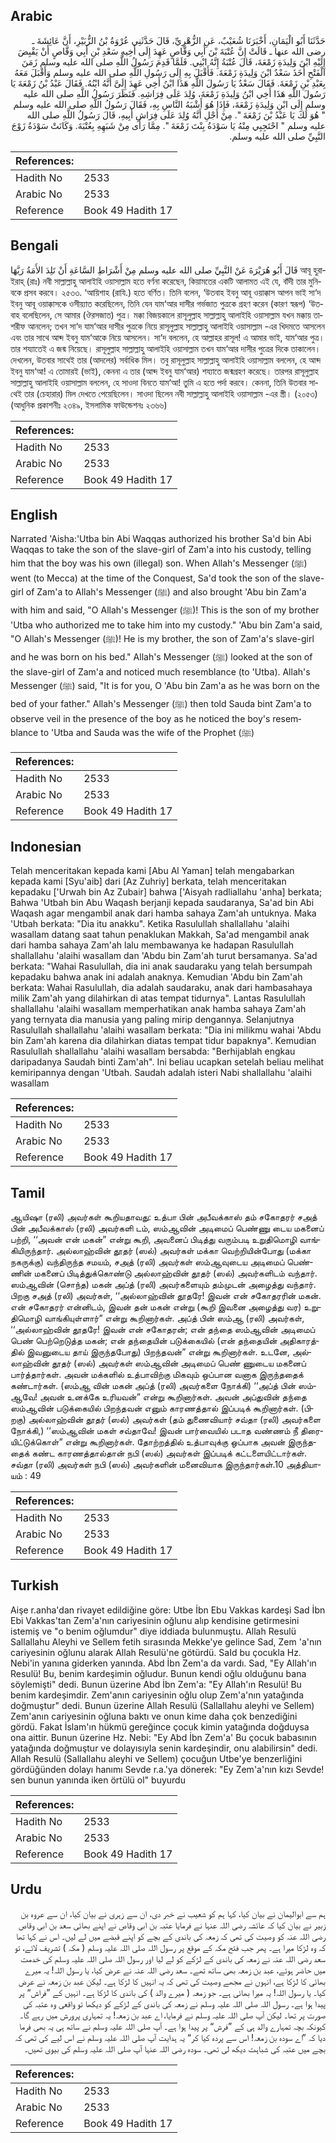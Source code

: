 ## Arabic


<div dir="rtl" lang="ar" style={{fontSize:'larger',backgroundColor:'#f8f9fa',padding:20}}>
حَدَّثَنَا أَبُو الْيَمَانِ، أَخْبَرَنَا شُعَيْبٌ، عَنِ الزُّهْرِيِّ، قَالَ حَدَّثَنِي عُرْوَةُ بْنُ الزُّبَيْرِ، أَنَّ عَائِشَةَ ـ رضى الله عنها ـ قَالَتْ إِنَّ عُتْبَةَ بْنَ أَبِي وَقَّاصٍ عَهِدَ إِلَى أَخِيهِ سَعْدِ بْنِ أَبِي وَقَّاصٍ أَنْ يَقْبِضَ إِلَيْهِ ابْنَ وَلِيدَةِ زَمْعَةَ، قَالَ عُتْبَةُ إِنَّهُ ابْنِي‏.‏ فَلَمَّا قَدِمَ رَسُولُ اللَّهِ صلى الله عليه وسلم زَمَنَ الْفَتْحِ أَخَذَ سَعْدٌ ابْنَ وَلِيدَةِ زَمْعَةَ‏.‏ فَأَقْبَلَ بِهِ إِلَى رَسُولِ اللَّهِ صلى الله عليه وسلم وَأَقْبَلَ مَعَهُ بِعَبْدِ بْنِ زَمْعَةَ‏.‏ فَقَالَ سَعْدٌ يَا رَسُولَ اللَّهِ هَذَا ابْنُ أَخِي عَهِدَ إِلَىَّ أَنَّهُ ابْنُهُ‏.‏ فَقَالَ عَبْدُ بْنُ زَمْعَةَ يَا رَسُولَ اللَّهِ هَذَا أَخِي ابْنُ وَلِيدَةِ زَمْعَةَ، وُلِدَ عَلَى فِرَاشِهِ‏.‏ فَنَظَرَ رَسُولُ اللَّهِ صلى الله عليه وسلم إِلَى ابْنِ وَلِيدَةِ زَمْعَةَ، فَإِذَا هُوَ أَشْبَهُ النَّاسِ بِهِ، فَقَالَ رَسُولُ اللَّهِ صلى الله عليه وسلم ‏"‏ هُوَ لَكَ يَا عَبْدُ بْنَ زَمْعَةَ ‏"‏‏.‏ مِنْ أَجْلِ أَنَّهُ وُلِدَ عَلَى فِرَاشِ أَبِيهِ، قَالَ رَسُولُ اللَّهِ صلى الله عليه وسلم ‏"‏ احْتَجِبِي مِنْهُ يَا سَوْدَةُ بِنْتَ زَمْعَةَ ‏"‏‏.‏ مِمَّا رَأَى مِنْ شَبَهِهِ بِعُتْبَةَ‏.‏ وَكَانَتْ سَوْدَةُ زَوْجَ النَّبِيِّ صلى الله عليه وسلم‏.‏
</div>
<div style={{backgroundColor:'#f8f9fa',padding:20, marginBottom: 10}}><table> <thead> <tr> <th>References:</th> <th></th> </tr> </thead> <tbody><tr><td>Hadith No</td><td>2533</td></tr><tr><td>Arabic No</td><td>2533</td></tr><tr><td>Reference</td><td>Book 49 Hadith 17</td></tr></tbody></table></div>

## Bengali


<div dir="ltr" lang="bn" style={{fontSize:'larger',backgroundColor:'#f8f9fa',padding:20}}>
قَالَ أَبُو هُرَيْرَةَ عَنْ النَّبِيِّ صلى الله عليه وسلم مِنْ أَشْرَاطِ السَّاعَةِ أَنْ تَلِدَ الأَمَةُ رَبَّهَا আবূ হুরাইরাহ্ (রাঃ) নবী সাল্লাল্লাহু আলাইহি ওয়াসাল্লাম হতে বর্ণনা করেছেন, কিয়ামতের একটি আলামত এই যে, বাঁদী তার মুনিবকে প্রসব করবে। ২৫৩৩. ‘আয়িশাহ (রাযি.) হতে বর্ণিত। তিনি বলেন, ‘উতবাহ ইবনু আবূ ওয়াক্কাস আপন ভাই সা‘দ ইবনু আবূ ওয়াক্কাসকে ওসীয়্যাত করেছিলেন, তিনি যেন যাম‘আর দাসীর গর্ভজাত পুত্রকে গ্রহণ করেন (কারণ স্বরূপ) ‘উতবাহ বলেছিলেন, সে আমার (ঔরসজাত) পুত্র। মক্কা বিজয়কালে রাসূলুল্লাহ সাল্লাল্লাহু আলাইহি ওয়াসাল্লাম যখন মক্কায় তাশরীফ আনলেন; তখন সা‘দ যাম‘আর দাসীর পুত্রকে নিয়ে রাসূলুল্লাহ সাল্লাল্লাহু আলাইহি ওয়াসাল্লাম -এর খিদমতে আসলেন এবং তার সাথে আব্দ ইবনু যাম‘আকে নিয়ে আসলেন। সা‘দ বললেন, হে আল্লাহর রাসূল! এ আমার ভাই, যাম‘আর পুত্র। তার শয্যাতেই এ জন্ম নিয়েছে। রাসূলুল্লাহ সাল্লাল্লাহু আলাইহি ওয়াসাল্লাম তখন যাম‘আর দাসীর পুত্রের দিকে তাকালেন। দেখলেন, উতবার সাথেই তার (আদলের) সর্বাধিক মিল। তবু রাসূলুল্লাহ সাল্লাল্লাহু আলাইহি ওয়াসাল্লাম বললেন, হে আব্দ ইবনু যাম‘আ! এ তোমারই (ভাই), কেননা এ তার (আব্দ ইবনু যাম‘আর) শয্যাতে জন্মগ্রহণ করেছে। তারপর রাসূলুল্লাহ সাল্লাল্লাহু আলাইহি ওয়াসাল্লাম বললেন, হে সাওদা বিনতে যাম‘আ! তুমি এ হতে পর্দা করবে। কেননা, তিনি উতবার সাথেই তার (চেহারার) মিল দেখতে পেয়েছিলেন। সাওদা ছিলেন নবী সাল্লাল্লাহু আলাইহি ওয়াসাল্লাম -এর স্ত্রী। (২০৫৩) (আধুনিক প্রকাশনীঃ ২৩৪৯, ইসলামিক ফাউন্ডেশনঃ ২৩৬৬)
</div>
<div style={{backgroundColor:'#f8f9fa',padding:20, marginBottom: 10}}><table> <thead> <tr> <th>References:</th> <th></th> </tr> </thead> <tbody><tr><td>Hadith No</td><td>2533</td></tr><tr><td>Arabic No</td><td>2533</td></tr><tr><td>Reference</td><td>Book 49 Hadith 17</td></tr></tbody></table></div>

## English


<div dir="ltr" lang="en" style={{fontSize:'larger',backgroundColor:'#f8f9fa',padding:20}}>
Narrated 'Aisha:'Utba bin Abi Waqqas authorized his brother Sa'd bin Abi Waqqas to take the son of the slave-girl of Zam'a into his custody, telling him that the boy was his own (illegal) son. When Allah's Messenger (ﷺ) went (to Mecca) at the time of the Conquest, Sa'd took the son of the slave-girl of Zam'a to Allah's Messenger (ﷺ) and also brought 'Abu bin Zam'a with him and said, "O Allah's Messenger (ﷺ)! This is the son of my brother 'Utba who authorized me to take him into my custody." 'Abu bin Zam'a said, "O Allah's Messenger (ﷺ)! He is my brother, the son of Zam'a's slave-girl and he was born on his bed." Allah's Messenger (ﷺ) looked at the son of the slave-girl of Zam'a and noticed much resemblance (to 'Utba). Allah's Messenger (ﷺ) said, "It is for you, O 'Abu bin Zam'a as he was born on the bed of your father." Allah's Messenger (ﷺ) then told Sauda bint Zam'a to observe veil in the presence of the boy as he noticed the boy's resemblance to 'Utba and Sauda was the wife of the Prophet (ﷺ)
</div>
<div style={{backgroundColor:'#f8f9fa',padding:20, marginBottom: 10}}><table> <thead> <tr> <th>References:</th> <th></th> </tr> </thead> <tbody><tr><td>Hadith No</td><td>2533</td></tr><tr><td>Arabic No</td><td>2533</td></tr><tr><td>Reference</td><td>Book 49 Hadith 17</td></tr></tbody></table></div>

## Indonesian


<div dir="ltr" lang="id" style={{fontSize:'larger',backgroundColor:'#f8f9fa',padding:20}}>
Telah menceritakan kepada kami [Abu Al Yaman] telah mengabarkan kepada kami [Syu'aib] dari [Az Zuhriy] berkata, telah menceritakan kepadaku ['Urwah bin Az Zubair] bahwa ['Aisyah radliallahu 'anha] berkata; Bahwa 'Utbah bin Abu Waqash berjanji kepada saudaranya, Sa'ad bin Abi Waqash agar mengambil anak dari hamba sahaya Zam'ah untuknya. Maka 'Utbah berkata: "Dia itu anakku". Ketika Rasulullah shallallahu 'alaihi wasallam datang saat tahun penaklukan Makkah, Sa'ad mengambil anak dari hamba sahaya Zam'ah lalu membawanya ke hadapan Rasulullah shallallahu 'alaihi wasallam dan 'Abdu bin Zam'ah turut bersamanya. Sa'ad berkata: "Wahai Rasulullah, dia ini anak saudaraku yang telah bersumpah kepadaku bahwa anak ini adalah anaknya. Kemudian 'Abdu bin Zam'ah berkata: Wahai Rasulullah, dia adalah saudaraku, anak dari hambasahaya milik Zam'ah yang dilahirkan di atas tempat tidurnya". Lantas Rasulullah shallallahu 'alaihi wasallam memperhatikan anak hamba sahaya Zam'ah yang ternyata dia manusia yang paling mirip dengannya. Selanjutnya Rasulullah shallallahu 'alaihi wasallam berkata: "Dia ini milikmu wahai 'Abdu bin Zam'ah karena dia dilahirkan diatas tempat tidur bapaknya". Kemudian Rasulullah shallallahu 'alaihi wasallam bersabda: "Berhijablah engkau daripadanya Saudah binti Zam'ah". Ini beliau ucapkan setelah beliau melihat kemiripannya dengan 'Utbah. Saudah adalah isteri Nabi shallallahu 'alaihi wasallam
</div>
<div style={{backgroundColor:'#f8f9fa',padding:20, marginBottom: 10}}><table> <thead> <tr> <th>References:</th> <th></th> </tr> </thead> <tbody><tr><td>Hadith No</td><td>2533</td></tr><tr><td>Arabic No</td><td>2533</td></tr><tr><td>Reference</td><td>Book 49 Hadith 17</td></tr></tbody></table></div>

## Tamil


<div dir="ltr" lang="ta" style={{fontSize:'larger',backgroundColor:'#f8f9fa',padding:20}}>
ஆயிஷா (ரலி) அவர்கள் கூறியதாவது: உத்பா பின் அபீவக்காஸ் தம் சகோதரர் சஅத் பின் அபீவக்காஸ் (ரலி) அவர்களி டம், ஸம்ஆவின் அடிமைப் பெண்ணு டைய மகனைப் பற்றி, ‘‘அவன் என் மகன்” என்று கூறி, அவனைப் பிடித்து வரும்படி உறுதிமொழி வாங்கியிருந்தார். அல்லாஹ்வின் தூதர் (ஸல்) அவர்கள் மக்கா வெற்றியின்போது (மக்கா நகருக்கு) வந்திருந்த சமயம், சஅத் (ரலி) அவர்கள் ஸம்ஆவுடைய அடிமைப் பெண்ணின் மகனைப் பிடித்துக்கொண்டு அல்லாஹ்வின் தூதர் (ஸல்) அவர்களிடம் வந்தார். ஸம்ஆவின் (சொந்த) மகன் அப்த் (ரலி) அவர்களையும் தம்முடன் அழைத்து வந்தார். பிறகு சஅத் (ரலி) அவர்கள், ‘‘அல்லாஹ்வின் தூதரே! இவன் என் சகோதரரின் மகன். என் சகோதரர் என்னிடம், இவன் தன் மகன் என்று (கூறி இவனை அழைத்து வர) உறுதிமொழி வாங்கியுள்ளார்” என்று கூறினார்கள். அப்த் பின் ஸம்ஆ (ரலி) அவர்கள், ‘‘அல்லாஹ்வின் தூதரே! இவன் என் சகோதரன்; என் தந்தை ஸம்ஆவின் அடிமைப் பெண் பெற்றெடுத்த மகன்; என் தந்தையின் படுக்கையில் (என் தந்தையின் அதிகாரத்தில் இவனுடைய தாய் இருந்தபோது) பிறந்தவன்” என்று கூறினார்கள். உடனே, அல்லாஹ்வின் தூதர் (ஸல்) அவர்கள் ஸம்ஆவின் அடிமைப் பெண் ணுடைய மகனைப் பார்த்தார்கள். அவன் மக்களில் உத்பாவிற்கு மிகவும் ஒப்பான வனாக இருந்ததைக் கண்டார்கள். (ஸம்ஆ வின் மகன் அப்த் (ரலி) அவர்களை நோக்கி) ‘‘அப்த் பின் ஸம்ஆவே! அவன் உனக்கே உரியவன்” என்று கூறினார்கள். அவன் அப்துவின் தந்தை ஸம்ஆவின் படுக்கையில் பிறந்தவன் எனும் காரணத்தால் இப்படிக் கூறினார்கள். (பிறகு) அல்லாஹ்வின் தூதர் (ஸல்) அவர்கள் (தம் துணைவியார் சவ்தா (ரலி) அவர்களை நோக்கி,) ‘‘ஸம்ஆவின் மகள் சவ்தாவே! இவன் பார்வையில் படாத வண்ணம் நீ திரையிட்டுக்கொள்” என்று கூறினார்கள். தோற்றத்தில் உத்பாவுக்கு ஒப்பாக அவன் இருந்ததைக் கண்ட காரணத்தால்தான் நபி (ஸல்) அவர்கள் இப்படிக் கட்டளையிட்டார்கள். சவ்தா (ரலி) அவர்கள் நபி (ஸல்) அவர்களின் மனைவியாக இருந்தார்கள்.10 அத்தியாயம் : 49
</div>
<div style={{backgroundColor:'#f8f9fa',padding:20, marginBottom: 10}}><table> <thead> <tr> <th>References:</th> <th></th> </tr> </thead> <tbody><tr><td>Hadith No</td><td>2533</td></tr><tr><td>Arabic No</td><td>2533</td></tr><tr><td>Reference</td><td>Book 49 Hadith 17</td></tr></tbody></table></div>

## Turkish


<div dir="ltr" lang="tr" style={{fontSize:'larger',backgroundColor:'#f8f9fa',padding:20}}>
Aişe r.anha'dan rivayet edildiğine göre: Utbe İbn Ebu Vakkas kardeşi Sad İbn Ebi Vakkas'tan Zem'a'nın cariyesinin oğlunu alıp kendisine getirmesini istemiş ve "o benim oğlumdur" diye iddiada bulunmuştu. Allah Resulü Sallallahu Aleyhi ve Sellem fetih sırasında Mekke'ye gelince Sad, Zem 'a'nın cariyesinin oğlunu alarak Allah Resulü'ne götürdü. SaId bu çocukla Hz. Nebi'in yanına giderken yanında. Abd İbn Zem'a da vardı. Sad, "Ey Allah'ın Resulü! Bu, benim kardeşimin oğludur. Bunun kendi oğlu olduğunu bana söylemişti" dedi. Bunun üzerine Abd İbn Zem'a: "Ey Allah'ın Resulü! Bu benim kardeşimdir. Zem'anın cariyesinin oğlu olup Zem'a'nın yatağında doğmuştur" dedi. Bunun üzerine Allah Resulü (Sallallahu aleyhi ve Sellem) Zem'anın cariyesinin oğluna baktı ve onun kime daha çok benzediğini gördü. Fakat İslam'ın hükmü gereğince çocuk kimin yatağında doğduysa ona aittir. Bunun üzerine Hz. Nebi: "Ey Abd İbn Zem'a' Bu çocuk babasının yatağında doğmuştur ve dolayısıyla senin kardeşindir, onu alabilirsin" dedi. Allah Resulü (Sallallahu aleyhi ve Sellem) çocuğun Utbe'ye benzerliğini gördüğünden dolayı hanımı Sevde r.a.'ya dönerek: "Ey Zem'a'nın kızı Sevde! sen bunun yanında iken örtülü ol" buyurdu
</div>
<div style={{backgroundColor:'#f8f9fa',padding:20, marginBottom: 10}}><table> <thead> <tr> <th>References:</th> <th></th> </tr> </thead> <tbody><tr><td>Hadith No</td><td>2533</td></tr><tr><td>Arabic No</td><td>2533</td></tr><tr><td>Reference</td><td>Book 49 Hadith 17</td></tr></tbody></table></div>

## Urdu


<div dir="rtl" lang="ur" style={{fontSize:'larger',backgroundColor:'#f8f9fa',padding:20}}>
ہم سے ابوالیمان نے بیان کیا، کہا ہم کو شعیب نے خبر دی، ان سے زہری نے بیان کیا، ان سے عروہ بن زبیر نے بیان کیا کہ عائشہ رضی اللہ عنہا نے فرمایا عتبہ بن ابی وقاص نے اپنے بھائی سعد بن ابی وقاص رضی اللہ عنہ کو وصیت کی تھی کہ زمعہ کی باندی کے بچے کو اپنے قبضے میں لے لیں۔ اس نے کہا تھا کہ وہ لڑکا میرا ہے۔ پھر جب فتح مکہ کے موقع پر رسول اللہ صلی اللہ علیہ وسلم ( مکہ ) تشریف لائے، تو سعد رضی اللہ عنہ نے زمعہ کی باندی کے لڑکے کو لے لیا اور رسول اللہ صلی اللہ علیہ وسلم کی خدمت میں حاضر ہوئے، عبد بن زمعہ بھی ساتھ تھے۔ سعد رضی اللہ عنہ نے عرض کیا، یا رسول اللہ! یہ میرے بھائی کا لڑکا ہے، انہوں نے مجھے وصیت کی تھی کہ یہ انہیں کا لڑکا ہے۔ لیکن عبد بن زمعہ نے عرض کیا۔ یا رسول اللہ! یہ میرا بھائی ہے۔ جو زمعہ ( میرے والد ) کی باندی کا لڑکا ہے۔ انہیں کے ”فراش“ پر پیدا ہوا ہے۔ رسول اللہ صلی اللہ علیہ وسلم نے زمعہ کی باندی کے لڑکے کو دیکھا تو واقعی وہ عتبہ کی صورت پر تھا۔ لیکن آپ صلی اللہ علیہ وسلم نے فرمایا، اے عبد بن زمعہ! یہ تمہاری پرورش میں رہے گا۔ کیونکہ بچہ تمہارے والد ہی کے ”فرش“ پر پیدا ہوا ہے۔ آپ صلی اللہ علیہ وسلم نے ساتھ ہی یہ بھی فرما دیا کہ ”اے سودہ بن زمعہ! اس سے پردہ کیا کر“ یہ ہدایت آپ صلی اللہ علیہ وسلم نے اس لیے کی تھی کہ بچے میں عتبہ کی شباہت دیکھ لی تھی۔ سودہ رضی اللہ عنہا آپ صلی اللہ علیہ وسلم کی بیوی تھیں۔
</div>
<div style={{backgroundColor:'#f8f9fa',padding:20, marginBottom: 10}}><table> <thead> <tr> <th>References:</th> <th></th> </tr> </thead> <tbody><tr><td>Hadith No</td><td>2533</td></tr><tr><td>Arabic No</td><td>2533</td></tr><tr><td>Reference</td><td>Book 49 Hadith 17</td></tr></tbody></table></div>